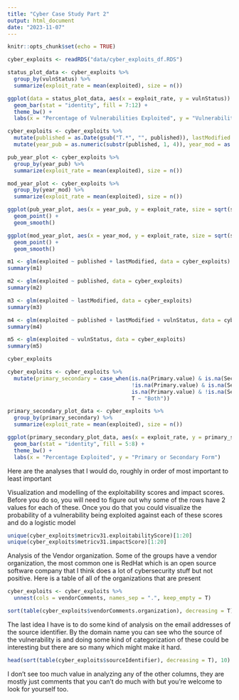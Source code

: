 ```yaml
---
title: "Cyber Case Study Part 2"
output: html_document
date: "2023-11-07"
---
```


```r
knitr::opts_chunk$set(echo = TRUE)
```

```r
cyber_exploits <- readRDS("data/cyber_exploits_df.RDS")
```


```r
status_plot_data <- cyber_exploits %>% 
  group_by(vulnStatus) %>% 
  summarize(exploit_rate = mean(exploited), size = n())

ggplot(data = status_plot_data, aes(x = exploit_rate, y = vulnStatus)) +
  geom_bar(stat = "identity", fill = 7:12) +
  theme_bw() +
  labs(x = "Percentage of Vulnerabilities Exploited", y = "Vulnerability Status")
```

```r
cyber_exploits <- cyber_exploits %>% 
  mutate(published = as.Date(gsub("T.*", "", published)), lastModified = as.Date(gsub("T.*", "", lastModified))) %>% 
  mutate(year_pub = as.numeric(substr(published, 1, 4)), year_mod = as.numeric(substr(published, 1, 4)))
```


```r
pub_year_plot <- cyber_exploits %>% 
  group_by(year_pub) %>% 
  summarize(exploit_rate = mean(exploited), size = n())

mod_year_plot <- cyber_exploits %>% 
  group_by(year_mod) %>% 
  summarize(exploit_rate = mean(exploited), size = n())
```


```r
ggplot(pub_year_plot, aes(x = year_pub, y = exploit_rate, size = sqrt(size))) + 
  geom_point() +
  geom_smooth()

ggplot(mod_year_plot, aes(x = year_mod, y = exploit_rate, size = sqrt(size))) + 
  geom_point() +
  geom_smooth()
```


```r
m1 <- glm(exploited ~ published + lastModified, data = cyber_exploits)
summary(m1)

m2 <- glm(exploited ~ published, data = cyber_exploits)
summary(m2)

m3 <- glm(exploited ~ lastModified, data = cyber_exploits)
summary(m3)

m4 <- glm(exploited ~ published + lastModified + vulnStatus, data = cyber_exploits)
summary(m4)

m5 <- glm(exploited ~ vulnStatus, data = cyber_exploits)
summary(m5)
```

```r
cyber_exploits
```


```r
cyber_exploits <- cyber_exploits %>% 
  mutate(primary_secondary = case_when(is.na(Primary.value) & is.na(Secondary.value) ~ "Neither",
                                       !is.na(Primary.value) & is.na(Secondary.value) ~ "Primary",
                                       is.na(Primary.value) & !is.na(Secondary.value) ~ "Secondary",
                                       T ~ "Both"))

primary_secondary_plot_data <- cyber_exploits %>% 
  group_by(primary_secondary) %>% 
  summarize(exploit_rate = mean(exploited), size = n())
```


```r
ggplot(primary_secondary_plot_data, aes(x = exploit_rate, y = primary_secondary)) +
  geom_bar(stat = "identity", fill = 5:8) +
  theme_bw() +
  labs(x = "Percentage Exploited", y = "Primary or Secondary Form")
```

Here are the analyses that I would do, roughly in order of most important to least important

Visualization and modelling of the exploitability scores and impact scores. Before you do so, you will need to figure out why some of the rows have 2 values for each of these. Once you do that you could visualize the probability of a vulnerability being exploited against each of these scores and do a logistic model
```r
unique(cyber_exploits$metricv31.exploitabilityScore)[1:20]
unique(cyber_exploits$metricv31.impactScore)[1:20]
```


Analysis of the Vendor organization. Some of the groups have a vendor organization, the most common one is RedHat which is an open source software company that I think does a lot of cybersecurity stuff but not positive. Here is a table of all of the organizations that are present
```r
cyber_exploits <- cyber_exploits %>% 
  unnest(cols = vendorComments, names_sep = ".", keep_empty = T)

sort(table(cyber_exploits$vendorComments.organization), decreasing = T)

```

The last idea I have is to do some kind of analysis on the email addresses of the source identifier. By the domain name you can see who the source of the vulnerability is and doing some kind of categorization of these could be interesting but there are so many which might make it hard.

```r
head(sort(table(cyber_exploits$sourceIdentifier), decreasing = T), 10)
```


I don't see too much value in analyzing any of the other columns, they are mostly just comments that you can't do much with but you're welcome to look for yourself too.